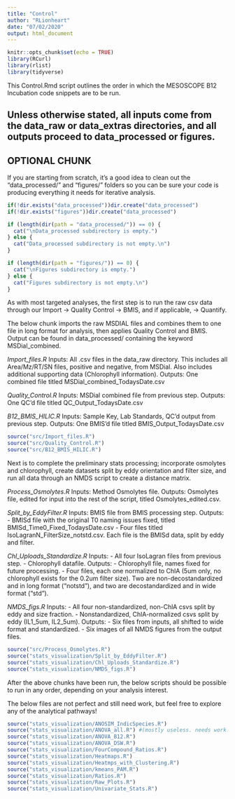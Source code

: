 ```yaml
---
title: "Control"
author: "RLionheart"
date: "07/02/2020"
output: html_document
---
```



```r
knitr::opts_chunk$set(echo = TRUE)
library(RCurl)
library(rlist)
library(tidyverse)

```

This Control.Rmd script outlines the order in which the MESOSCOPE B12 Incubation code snippets are to be run. 

Unless otherwise stated, all inputs come from the data_raw or data_extras directories, and all outputs proceed to data_processed or figures.
-----

## OPTIONAL CHUNK ##
If you are starting from scratch, it's a good idea to clean out the "data_processed/" and "figures/" folders so you can be sure your code is producing everything it needs for iterative analysis.

```r
if(!dir.exists("data_processed"))dir.create("data_processed")
if(!dir.exists("figures"))dir.create("data_processed")

if (length(dir(path = "data_processed/")) == 0) {
  cat("\nData_processed subdirectory is empty.")
} else {
  cat("Data_processed subdirectory is not empty.\n")
}

if (length(dir(path = "figures/")) == 0) {
  cat("\nFigures subdirectory is empty.")
} else {
  cat("Figures subdirectory is not empty.\n")
}

```

As with most targeted analyses, the first step is to run the raw csv data through our Import -> Quality Control -> BMIS, and if applicable, -> Quantify.

The below chunk imports the raw MSDIAL files and combines them to one file in long format for analysis, then applies Quality Control and BMIS.
Output can be found in data_processed/ containing the keyword MSDial_combined.

*Import_files.R*
Inputs: All .csv files in the data_raw directory. This includes all Area/Mz/RT/SN files, positive and negative, from MSDial. Also includes additional supporting data (Chlorophyll information).
Outputs: One combined file titled MSDial_combined_TodaysDate.csv

*Quality_Control.R*
Inputs: MSDial combined file from previous step.
Outputs: One QC'd file titled QC_Output_TodaysDate.csv

*B12_BMIS_HILIC.R*
Inputs: Sample Key, Lab Standards, QC'd output from previous step.
Outputs: One BMIS'd file titled BMIS_Output_TodaysDate.csv

```r
source("src/Import_files.R")
source("src/Quality_Control.R")
source("src/B12_BMIS_HILIC.R")
```

Next is to complete the preliminary stats processing; incorporate osmolytes and chlorophyll, create datasets split by eddy orientation and filter size, and run all data through an NMDS script to create a distance matrix. 

*Process_Osmolytes.R*
Inputs: Method Osmolytes file.
Outputs: Osmolytes file, edited for input into the rest of the script, titled Osmolytes_edited.csv.

*Split_by_EddyFilter.R*
Inputs: BMIS file from BMIS processing step.
Outputs: 
- BMISd file with the original T0 naming issues fixed, titled BMISd_Time0_Fixed_TodaysDate.csv
- Four files titled IsoLagranN_FilterSize_notstd.csv. Each file is the BMISd data, split by eddy and filter.

*Chl_Uploads_Standardize.R*
Inputs: 
- All four IsoLagran files from previous step.
- Chlorophyll datafile.
Outputs:
- Chlorophyll file, names fixed for future processing.
- Four files, each one normalized to ChlA (5um only, no chlorophyll exists for the 0.2um filter size). Two are non-decostandardized and in long format ("notstd"), and two are decostandardized and in wide format ("std").

*NMDS_figs.R*
Inputs:
- All four non-standardized, non-ChlA csvs split by eddy and size fraction.
- Nonstandardized, ChlA-normalized csvs split by eddy (IL1_5um, IL2_5um).
Outputs:
- Six files from inputs, all shifted to wide format and standardized.
- Six images of all NMDS figures from the output files.

```r
source("src/Process_Osmolytes.R")
source("stats_visualization/Split_by_EddyFilter.R")
source("stats_visualization/Chl_Uploads_Standardize.R")
source("stats_visualization/NMDS_figs.R")
```

After the above chunks have been run, the below scripts should be possible to run in any order, depending on your analysis interest.

The below files are not perfect and still need work, but feel free to explore any of the analytical pathways!

```r
source("stats_visualization/ANOSIM_IndicSpecies.R")
source("stats_visualization/ANOVA_all.R") #(mostly useless. needs work.)
source("stats_visualization/ANOVA_B12.R")
source("stats_visualization/ANOVA_DSW.R")
source("stats_visualization/FourCompound_Ratios.R")
source("stats_visualization/Heatmaps.R")
source("stats_visualization/Heatmps_with_Clustering.R")
source("stats_visualization/kmeans_PAM.R")
source("stats_visualization/Ratios.R")
source("stats_visualization/Raw_Plots.R")
source("stats_visualization/Univariate_Stats.R")
```

